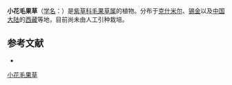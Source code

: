 {{Speciesbox
| name = 小花毛果草
| status = 
| status_system = 
| image =
| genus = Lasiocaryum
| species = munroi
| authority = (Clarke) Johnst.
}}

'''小花毛果草'''（[[学名|学名]]：{{lang|la|''Lasiocaryum munroi''}}）是[[紫草科|紫草科]][[毛果草属|毛果草属]]的植物。分布于[[克什米尔|克什米尔]]、[[锡金|锡金]]以及[[中国大陆|中国大陆]]的[[西藏|西藏]]等地，目前尚未由人工引种栽培。

== 参考文献 ==
<div class="references-small">
* {{cite web| url =http://www.bioinfo.cn/db05/KmzwSpecies.php?action=view&id=1484| title =小花毛果草| work =《中国高等植物数据库全库》| publisher =中国科学院微生物研究所| author =昆明植物研究所| accessdate =2009-02-22| deadurl =yes| archiveurl =https://web.archive.org/web/20160305041713/http://www.bioinfo.cn/db05/KmzwSpecies.php?action=view&id=1484| archivedate =2016-03-05}}
</div>
{{Taxonbar|from=Q10960181}}

[[Category:毛果草属|小花毛果草]]


{{植物小作品}}